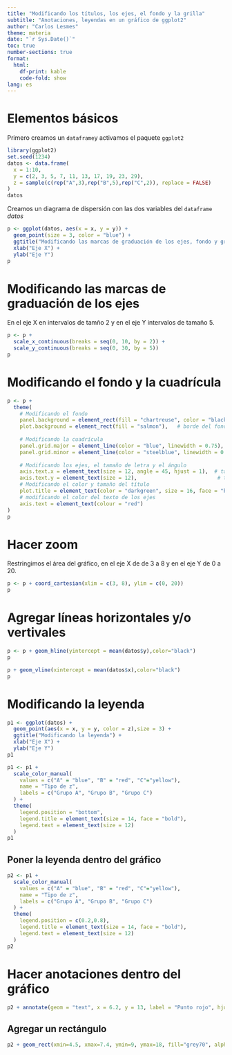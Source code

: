 ```yaml
---
title: "Modificando los títulos, los ejes, el fondo y la grilla"
subtitle: "Anotaciones, leyendas en un gráfico de ggplot2"
author: "Carlos Lesmes"
theme: materia
date: "`r Sys.Date()`"
toc: true
number-sections: true
format: 
  html:
    df-print: kable
    code-fold: show  
lang: es
---
```


# Elementos básicos

Primero creamos un `dataframe`y activamos el paquete `ggplot2`

```r
library(ggplot2)
set.seed(1234)
datos <- data.frame(
  x = 1:10,   
  y = c(2, 3, 5, 7, 11, 13, 17, 19, 23, 29),  
  z = sample(c(rep("A",3),rep("B",5),rep("C",2)), replace = FALSE)
)
datos
```

Creamos un diagrama de dispersión con las dos variables del `dataframe` *datos*

```r
p <- ggplot(datos, aes(x = x, y = y)) +
  geom_point(size = 3, color = "blue") +
  ggtitle("Modificando las marcas de graduación de los ejes, fondo y grilla") +
  xlab("Eje X") +
  ylab("Eje Y")
p
```


# Modificando las marcas de graduación de los ejes

En el eje X en intervalos de tamño 2 y en el eje Y intervalos de tamaño 5.

```r
p <- p + 
  scale_x_continuous(breaks = seq(0, 10, by = 2)) +  
  scale_y_continuous(breaks = seq(0, 30, by = 5))    
p
```

# Modificando el fondo y la cuadrícula


```r
p <- p +
  theme(
    # Modificando el fondo
    panel.background = element_rect(fill = "chartreuse", color = "black"),  # fondo
    plot.background = element_rect(fill = "salmon"),   # borde del fondo
    
    # Modificando la cuadrícula
    panel.grid.major = element_line(color = "blue", linewidth = 0.75),  # Azul para las lines grandes
    panel.grid.minor = element_line(color = "steelblue", linewidth = 0.25),# azul claro para las pequeñas
    
    # Modificando los ejes, el tamaño de letra y el ángulo
    axis.text.x = element_text(size = 12, angle = 45, hjust = 1),  # tamaño de texto y ángulo del eje X
    axis.text.y = element_text(size = 12),                          # tamaño del texto en el eje Y
    # Modificando el color y tamaño del título
    plot.title = element_text(color = "darkgreen", size = 16, face = "bold", hjust=0.5),
    # modificando el color del texto de los ejes
    axis.text = element_text(colour = "red")
) 
p
```

# Hacer zoom

Restringimos el área del gráfico, en el eje X de de 3 a 8 y en el eje Y de 0 a 20.

```r
p <- p + coord_cartesian(xlim = c(3, 8), ylim = c(0, 20))
p
```

# Agregar líneas horizontales y/o vertivales

```r
p <- p + geom_hline(yintercept = mean(datos$y),color="black")
p 
```

```r
p + geom_vline(xintercept = mean(datos$x),color="black")
p
```


# Modificando la leyenda

```r
p1 <- ggplot(datos) +
  geom_point(aes(x = x, y = y, color = z),size = 3) +
  ggtitle("Modificando la leyenda") +
  xlab("Eje X") +
  ylab("Eje Y")
p1 
``` 

```r
p1 <- p1 + 
  scale_color_manual(
    values = c("A" = "blue", "B" = "red", "C"="yellow"),  
    name = "Tipo de z",    
    labels = c("Grupo A", "Grupo B", "Grupo C")
  ) +
  theme(
    legend.position = "bottom",   
    legend.title = element_text(size = 14, face = "bold"),  
    legend.text = element_text(size = 12)  
  )
p1
```


## Poner la leyenda dentro del gráfico
```r
p2 <- p1 + 
  scale_color_manual(
    values = c("A" = "blue", "B" = "red", "C"="yellow"),  
    name = "Tipo de z",    
    labels = c("Grupo A", "Grupo B", "Grupo C")
  ) +
  theme(
    legend.position = c(0.2,0.8),   
    legend.title = element_text(size = 14, face = "bold"),  
    legend.text = element_text(size = 12)  
  )
p2
```

# Hacer anotaciones dentro del gráfico

```r
p2 + annotate(geom = "text", x = 6.2, y = 13, label = "Punto rojo", hjust = "left")
```

## Agregar un rectángulo

```r
p2 + geom_rect(xmin=4.5, xmax=7.4, ymin=9, ymax=18, fill="grey70", alpha=0.1, color="black")
```

